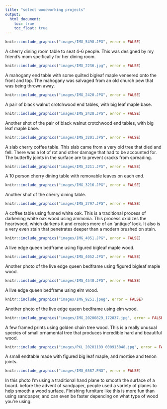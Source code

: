 ```yaml
---
title: "select woodworking projects"
output:
  html_document:
    toc: true
    toc_float: true
---
```




```r
knitr::include_graphics("images/IMG_5498.JPG", error = FALSE)
```
A cherry dining room table to seat 4-6 people. This was designed by my friend's mom speifically for her dining room.

```r
knitr::include_graphics("images/IMG_2236.jpg", error = FALSE)
```
A mahogany end table with some quilted bigleaf maple veneered onto the front and top. The mahogany was salvaged from an old church pew that was being thrown away.

```r
knitr::include_graphics("images/IMG_2420.JPG", error = FALSE)
```
A pair of black walnut crotchwood end tables, with big leaf maple base.


```r
knitr::include_graphics("images/IMG_2428.JPG", error = FALSE)
```
Another shot of the pair of black walnut crotchwood end tables, with big leaf maple base.

```r
knitr::include_graphics("images/IMG_3201.JPG", error = FALSE)
```
A slab cherry coffee table. This slab came from a very old tree that died and fell. There was a lot of rot and other damage that had to be accounted for. The butterfly joints in the surface are to prevent cracks from spreading. 

```r
knitr::include_graphics("images/IMG_3211.JPG", error = FALSE)
```
A 10 person cherry dining table with removable leaves on each end. 

```r
knitr::include_graphics("images/IMG_3216.JPG", error = FALSE)
```
Another shot of the cherry dining table. 

```r
knitr::include_graphics("images/IMG_3797.JPG", error = FALSE)
```
A coffee table using fumed white oak. This is a traditional process of darkening white oak wood using ammonia. This process oxidizes the heartwood, which darkens it and creates more of an 'antique' look. It also is a very even stain that penetrates deeper than a modern brushed on stain. 

```r
knitr::include_graphics("images/IMG_4051.JPG", error = FALSE)
```
A live edge queen bedframe using figured bigleaf maple wood. 


```r
knitr::include_graphics("images/IMG_4052.JPG", error = FALSE)
```
Another photo of the live edge queen bedframe using figured bigleaf maple wood. 


```r
knitr::include_graphics("images/IMG_4540.JPG", error = FALSE)
```
A live edge queen bedframe using elm wood. 


```r
knitr::include_graphics("images/IMG_9251.jpeg", error = FALSE)
```
Another photo of the live edge queen bedframe using elm wood. 

```r
knitr::include_graphics("images/IMG_20200829_172837.jpg", error = FALSE)
```
A few framed prints using golden chain tree wood. This is a really unusual species of small ornamental tree that produces incredible hard and beautiful wood.

```r
knitr::include_graphics("images/PXL_20201109_000913048.jpg", error = FALSE)
```
A small endtable made with figured big leaf maple, and mortise and tenon joints.

```r
knitr::include_graphics("images/IMG_6587.PNG", error = FALSE)
```
In this photo I'm using a traditional hand plane to smooth the surface of a board. before the advent of sandpaper, people used a variety of planes to help smooth a wood surface. Finishing furniture like this is more fun than using sandpaper, and can even be faster depending on what type of wood you're using.




